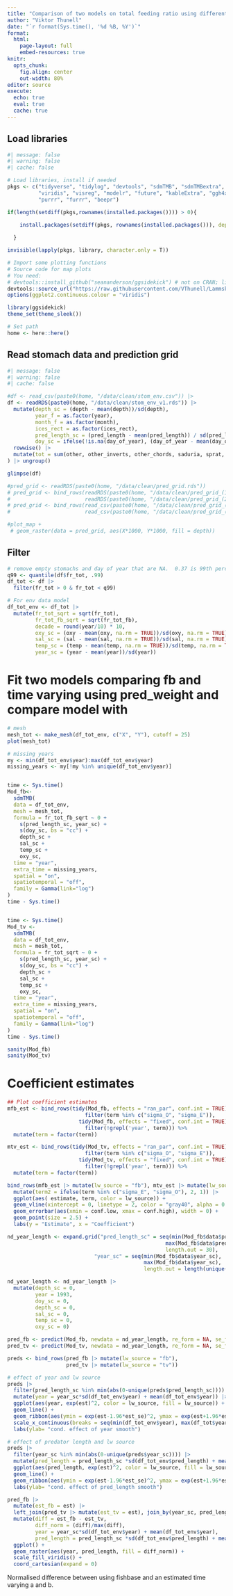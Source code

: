 ```yaml
---
title: "Comparison of two models on total feeding ratio using different lenght-weight coefficients"
author: "Viktor Thunell"
date: "`r format(Sys.time(), '%d %B, %Y')`"
format: 
  html:
    page-layout: full
    embed-resources: true
knitr: 
  opts_chunk:
    fig.align: center
    out-width: 80%
editor: source
execute: 
  echo: true
  eval: true
  cache: true
---
```


## Load libraries

```r
#| message: false
#| warning: false
#| cache: false

# Load libraries, install if needed
pkgs <- c("tidyverse", "tidylog", "devtools", "sdmTMB", "sdmTMBextra", "terra", "mapplots",
          "viridis", "visreg", "modelr", "future", "kableExtra", "ggh4x", "patchwork",
          "purrr", "furrr", "beepr") 

if(length(setdiff(pkgs,rownames(installed.packages()))) > 0){

    install.packages(setdiff(pkgs, rownames(installed.packages())), dependencies = T)
  
  }

invisible(lapply(pkgs, library, character.only = T))

# Import some plotting functions
# Source code for map plots
# You need:
# devtools::install_github("seananderson/ggsidekick") # not on CRAN; library(ggsidekick)
devtools::source_url("https://raw.githubusercontent.com/VThunell/Lammska_cod-fr/main/R/functions/map-plot.R")
options(ggplot2.continuous.colour = "viridis")

library(ggsidekick)
theme_set(theme_sleek())

# Set path
home <- here::here()
```


## Read stomach data and prediction grid

```r
#| message: false
#| warning: false
#| cache: false

#df <- read_csv(paste0(home, "/data/clean/stom_env.csv")) |>
df <- readRDS(paste0(home, "/data/clean/stom_env_v1.rds")) |>
  mutate(depth_sc = (depth - mean(depth))/sd(depth),
         year_f = as.factor(year),
         month_f = as.factor(month),
         ices_rect = as.factor(ices_rect),
         pred_length_sc = (pred_length - mean(pred_length)) / sd(pred_length),
         doy_sc = ifelse(!is.na(day_of_year), (day_of_year - mean(day_of_year, na.rm = TRUE))/sd(day_of_year, na.rm = TRUE), NA)) |>
  rowwise() |> 
  mutate(tot = sum(other, other_inverts, other_chords, saduria, sprat, herring)
) |> ungroup()

glimpse(df)

#pred_grid <- readRDS(paste0(home, "/data/clean/pred_grid.rds"))
# pred_grid <- bind_rows(readRDS(paste0(home, "/data/clean/pred_grid_(1_2).rds")),
#                        readRDS(paste0(home, "/data/clean/pred_grid_(2_2).rds")))
# pred_grid <- bind_rows(read_csv(paste0(home, "/data/clean/pred_grid_(1_2)_max.csv")),
#                        read_csv(paste0(home, "/data/clean/pred_grid_(2_2)_max.csv")))

#plot_map +
 # geom_raster(data = pred_grid, aes(X*1000, Y*1000, fill = depth))

```

## Filter

```r

# remove empty stomachs and day of year that are NA.  0.37 is 99th percentile
q99 <- quantile(df$fr_tot, .99)
df_tot <- df |> 
  filter(fr_tot > 0 & fr_tot < q99)

# For env data model
df_tot_env <- df_tot |>
  mutate(fr_tot_sqrt = sqrt(fr_tot),
         fr_tot_fb_sqrt = sqrt(fr_tot_fb),
         decade = round(year/10) * 10,
         oxy_sc = (oxy - mean(oxy, na.rm = TRUE))/sd(oxy, na.rm = TRUE),
         sal_sc = (sal - mean(sal, na.rm = TRUE))/sd(sal, na.rm = TRUE),
         temp_sc = (temp - mean(temp, na.rm = TRUE))/sd(temp, na.rm = TRUE),
         year_sc = (year - mean(year))/sd(year))

```

# Fit two models comparing fb and time varying using pred_weight and compare model with 
```r
# mesh 
mesh_tot <- make_mesh(df_tot_env, c("X", "Y"), cutoff = 25)
plot(mesh_tot)

# missing years
my <- min(df_tot_env$year):max(df_tot_env$year)
missing_years <- my[!my %in% unique(df_tot_env$year)]


time <- Sys.time()
Mod_fb<-
  sdmTMB(
  data = df_tot_env,
  mesh = mesh_tot,
  formula = fr_tot_fb_sqrt ~ 0 +
    s(pred_length_sc, year_sc) +
    s(doy_sc, bs = "cc") +
    depth_sc +
    sal_sc +
    temp_sc +
    oxy_sc,
  time = "year",
  extra_time = missing_years,
  spatial = "on",
  spatiotemporal = "off",
  family = Gamma(link="log")
)
time - Sys.time()


time <- Sys.time()
Mod_tv <-
  sdmTMB(
  data = df_tot_env,
  mesh = mesh_tot,
  formula = fr_tot_sqrt ~ 0 +
    s(pred_length_sc, year_sc) +
    s(doy_sc, bs = "cc") +
    depth_sc +
    sal_sc +
    temp_sc +
    oxy_sc,
  time = "year",
  extra_time = missing_years,
  spatial = "on",
  spatiotemporal = "off",
  family = Gamma(link="log")
)
time - Sys.time()

sanity(Mod_fb)
sanity(Mod_tv)

```


# Coefficient estimates

```r
## Plot coefficient estimates
mfb_est <- bind_rows(tidy(Mod_fb, effects = "ran_par", conf.int = TRUE) %>%
                         filter(term %in% c("sigma_O", "sigma_E")),
                       tidy(Mod_fb, effects = "fixed", conf.int = TRUE)  %>% 
                         filter(!grepl('year', term))) %>%
  mutate(term = factor(term))

mtv_est <- bind_rows(tidy(Mod_tv, effects = "ran_par", conf.int = TRUE) %>%
                         filter(term %in% c("sigma_O", "sigma_E")),
                       tidy(Mod_tv, effects = "fixed", conf.int = TRUE)  %>% 
                         filter(!grepl('year', term))) %>%
  mutate(term = factor(term))

bind_rows(mfb_est |> mutate(lw_source = "fb"), mtv_est |> mutate(lw_source = "tv")) |>
  mutate(term2 = ifelse(term %in% c("sigma_E", "sigma_O"), 2, 1)) |>
  ggplot(aes( estimate, term, color = lw_source)) +
  geom_vline(xintercept = 0, linetype = 2, color = "gray40", alpha = 0.5) +
  geom_errorbar(aes(xmin = conf.low, xmax = conf.high), width = 0) +
  geom_point(size = 2.5) +
  labs(y = "Estimate", x = "Coefficient")
```

```r
nd_year_length <- expand.grid("pred_length_sc" = seq(min(Mod_fb$data$pred_length_sc),
                                                   max(Mod_fb$data$pred_length_sc),
                                                   length.out = 30), 
                            "year_sc" = seq(min(Mod_fb$data$year_sc),
                                            max(Mod_fb$data$year_sc),
                                            length.out = length(unique(Mod_fb$data$year)) ))

nd_year_length <- nd_year_length |>
  mutate(depth_sc = 0,
         year = 1993,
         doy_sc = 0,
         depth_sc = 0,
         sal_sc = 0,
         temp_sc = 0,
         oxy_sc = 0)

pred_fb <- predict(Mod_fb, newdata = nd_year_length, re_form = NA, se_fit = TRUE)
pred_tv <- predict(Mod_tv, newdata = nd_year_length, re_form = NA, se_fit = TRUE)

preds <- bind_rows(pred_fb |> mutate(lw_source = "fb"), 
                   pred_tv |> mutate(lw_source = "tv"))
```


```r
# effect of year and lw source
preds |> 
  filter(pred_length_sc %in% min(abs(0-unique(preds$pred_length_sc)))) |>
  mutate(year = year_sc*sd(df_tot_env$year) + mean(df_tot_env$year)) |>
  ggplot(aes(year, exp(est)^2, color = lw_source, fill = lw_source)) +
  geom_line() +
  geom_ribbon(aes(ymin = exp(est-1.96*est_se)^2, ymax = exp(est+1.96*est_se)^2), color = NA, alpha = 0.3) +
  scale_x_continuous(breaks = seq(min(df_tot_env$year), max(df_tot$year), by = 10)) +
  labs(ylab= "cond. effect of year smooth") 

# effect of predator length and lw source
preds |> 
  filter(year_sc %in% min(abs(0-unique(preds$year_sc)))) |>
  mutate(pred_length = pred_length_sc *sd(df_tot_env$pred_length) + mean(df_tot_env$pred_length)) |>
  ggplot(aes(pred_length, exp(est)^2, color = lw_source, fill = lw_source)) +
  geom_line() +
  geom_ribbon(aes(ymin = exp(est-1.96*est_se)^2, ymax = exp(est+1.96*est_se)^2), color = NA, alpha = 0.3) +
  labs(ylab= "cond. effect of pred_length smooth") 

pred_fb |> 
  mutate(est_fb = est) |>
  left_join(pred_tv |> mutate(est_tv = est), join_by(year_sc, pred_length_sc)) |>
  mutate(diff = est_fb - est_tv,
         diff_norm = (diff)/max(diff),
         year = year_sc*sd(df_tot_env$year) + mean(df_tot_env$year),
         pred_length = pred_length_sc *sd(df_tot_env$pred_length) + mean(df_tot_env$pred_length)) |>
  ggplot() + 
  geom_raster(aes(year, pred_length, fill = diff_norm)) +
  scale_fill_viridis() +
  coord_cartesian(expand = 0)


```
Normalised difference between using fishbase and an estimated time varying a and b.

